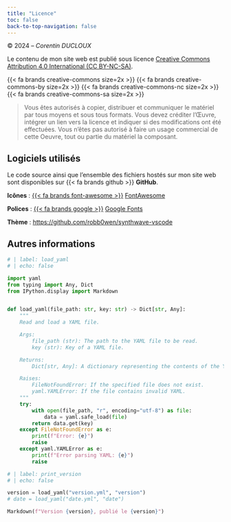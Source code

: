 ```yaml
---
title: "Licence"
toc: false
back-to-top-navigation: false
---
```


&#169; 2024 -- *Corentin DUCLOUX*   

Le contenu de mon site web est publié sous licence [Creative Commons Attribution 4.0 International (CC BY-NC-SA)](https://creativecommons.org/licenses/by-nc-sa/4.0/){.external target="_blank"}.

{{< fa brands creative-commons size=2x >}} {{< fa brands creative-commons-by size=2x >}} {{< fa brands creative-commons-nc size=2x >}} {{< fa brands creative-commons-sa size=2x >}}

> Vous êtes autorisés à copier, distribuer et communiquer le matériel par tous moyens et sous tous formats. Vous devez créditer l'Œuvre, intégrer un lien vers la licence et indiquer si des modifications ont été effectuées. Vous n'êtes pas autorisé à faire un usage commercial de cette Oeuvre, tout ou partie du matériel la composant. 

## Logiciels utilisés

Le code source ainsi que l'ensemble des fichiers hostés sur mon site web sont disponibles sur {{< fa brands github >}} **GitHub**.

**Icônes** : [{{< fa brands font-awesome >}}](https://fontawesome.com/) [FontAwesome](https://fontawesome.com/){.external target="_blank"}

**Polices** : [{{< fa brands google >}}](https://fonts.google.com/)   [Google Fonts](https://fonts.google.com/){.external target="_blank"}

**Thème** : [https://github.com/robb0wen/synthwave-vscode](https://github.com/robb0wen/synthwave-vscode){.external target="_blank"}

## Autres informations

```python
# | label: load_yaml
# | echo: false

import yaml
from typing import Any, Dict
from IPython.display import Markdown


def load_yaml(file_path: str, key: str) -> Dict[str, Any]:
    """
    Read and load a YAML file.

    Args:
        file_path (str): The path to the YAML file to be read.
        key (str): Key of a YAML file.

    Returns:
        Dict[str, Any]: A dictionary representing the contents of the YAML file.

    Raises:
        FileNotFoundError: If the specified file does not exist.
        yaml.YAMLError: If the file contains invalid YAML.
    """
    try:
        with open(file_path, "r", encoding="utf-8") as file:
            data = yaml.safe_load(file)
        return data.get(key)
    except FileNotFoundError as e:
        print(f"Error: {e}")
        raise
    except yaml.YAMLError as e:
        print(f"Error parsing YAML: {e}")
        raise
```


```python
# | label: print_version
# | echo: false

version = load_yaml("version.yml", "version")
# date = load_yaml("date.yml", "date")

Markdown(f"Version {version}, publié le {version}")
```